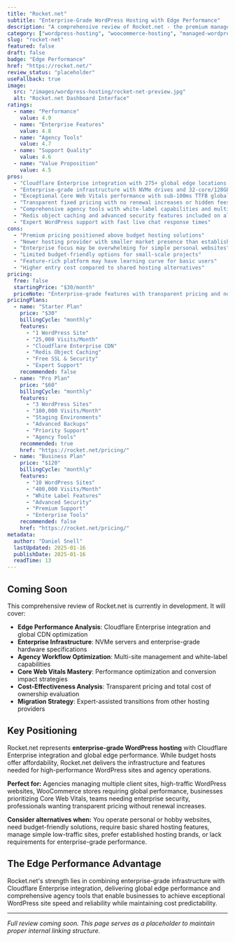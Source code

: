 ```yaml
---
title: "Rocket.net"
subtitle: "Enterprise-Grade WordPress Hosting with Edge Performance"
description: "A comprehensive review of Rocket.net - the premium managed WordPress hosting provider offering Cloudflare Enterprise integration, global edge CDN, and agency-focused features for maximum performance and scalability."
category: ["wordpress-hosting", "woocommerce-hosting", "managed-wordpress", "enterprise"]
slug: "rocket-net"
featured: false
draft: false
badge: "Edge Performance"
href: "https://rocket.net/"
review_status: "placeholder"
useFallback: true
image:
  src: "/images/wordpress-hosting/rocket-net-preview.jpg"
  alt: "Rocket.net Dashboard Interface"
ratings:
  - name: "Performance"
    value: 4.9
  - name: "Enterprise Features"
    value: 4.8
  - name: "Agency Tools"
    value: 4.7
  - name: "Support Quality"
    value: 4.6
  - name: "Value Proposition"
    value: 4.5
pros:
  - "Cloudflare Enterprise integration with 275+ global edge locations included"
  - "Enterprise-grade infrastructure with NVMe drives and 32-core/128GB RAM servers"
  - "Exceptional Core Web Vitals performance with sub-100ms TTFB globally"
  - "Transparent fixed pricing with no renewal increases or hidden fees"
  - "Comprehensive agency tools with white-label capabilities and multi-site management"
  - "Redis object caching and advanced security features included on all plans"
  - "Expert WordPress support with fast live chat response times"
cons:
  - "Premium pricing positioned above budget hosting solutions"
  - "Newer hosting provider with smaller market presence than established competitors"
  - "Enterprise focus may be overwhelming for simple personal websites"
  - "Limited budget-friendly options for small-scale projects"
  - "Feature-rich platform may have learning curve for basic users"
  - "Higher entry cost compared to shared hosting alternatives"
pricing:
  free: false
  startingPrice: "$30/month"
  priceNote: "Enterprise-grade features with transparent pricing and no renewal increases"
pricingPlans:
  - name: "Starter Plan"
    price: "$30"
    billingCycle: "monthly"
    features:
      - "1 WordPress Site"
      - "25,000 Visits/Month"
      - "Cloudflare Enterprise CDN"
      - "Redis Object Caching"
      - "Free SSL & Security"
      - "Expert Support"
    recommended: false
  - name: "Pro Plan"
    price: "$60"
    billingCycle: "monthly"
    features:
      - "3 WordPress Sites"
      - "100,000 Visits/Month"
      - "Staging Environments"
      - "Advanced Backups"
      - "Priority Support"
      - "Agency Tools"
    recommended: true
    href: "https://rocket.net/pricing/"
  - name: "Business Plan"
    price: "$120"
    billingCycle: "monthly"
    features:
      - "10 WordPress Sites"
      - "400,000 Visits/Month"
      - "White Label Features"
      - "Advanced Security"
      - "Premium Support"
      - "Enterprise Tools"
    recommended: false
    href: "https://rocket.net/pricing/"
metadata:
  author: "Daniel Snell"
  lastUpdated: 2025-01-16
  publishDate: 2025-01-16
  readTime: 13
---
```


## Coming Soon

This comprehensive review of Rocket.net is currently in development. It will cover:

- **Edge Performance Analysis**: Cloudflare Enterprise integration and global CDN optimization
- **Enterprise Infrastructure**: NVMe servers and enterprise-grade hardware specifications
- **Agency Workflow Optimization**: Multi-site management and white-label capabilities
- **Core Web Vitals Mastery**: Performance optimization and conversion impact strategies
- **Cost-Effectiveness Analysis**: Transparent pricing and total cost of ownership evaluation
- **Migration Strategy**: Expert-assisted transitions from other hosting providers

## Key Positioning

Rocket.net represents **enterprise-grade WordPress hosting** with Cloudflare Enterprise integration and global edge performance. While budget hosts offer affordability, Rocket.net delivers the infrastructure and features needed for high-performance WordPress sites and agency operations.

**Perfect for:** Agencies managing multiple client sites, high-traffic WordPress websites, WooCommerce stores requiring global performance, businesses prioritizing Core Web Vitals, teams needing enterprise security, professionals wanting transparent pricing without renewal increases.

**Consider alternatives when:** You operate personal or hobby websites, need budget-friendly solutions, require basic shared hosting features, manage simple low-traffic sites, prefer established hosting brands, or lack requirements for enterprise-grade performance.

## The Edge Performance Advantage

Rocket.net's strength lies in combining enterprise-grade infrastructure with Cloudflare Enterprise integration, delivering global edge performance and comprehensive agency tools that enable businesses to achieve exceptional WordPress site speed and reliability while maintaining cost predictability.

---

*Full review coming soon. This page serves as a placeholder to maintain proper internal linking structure.*